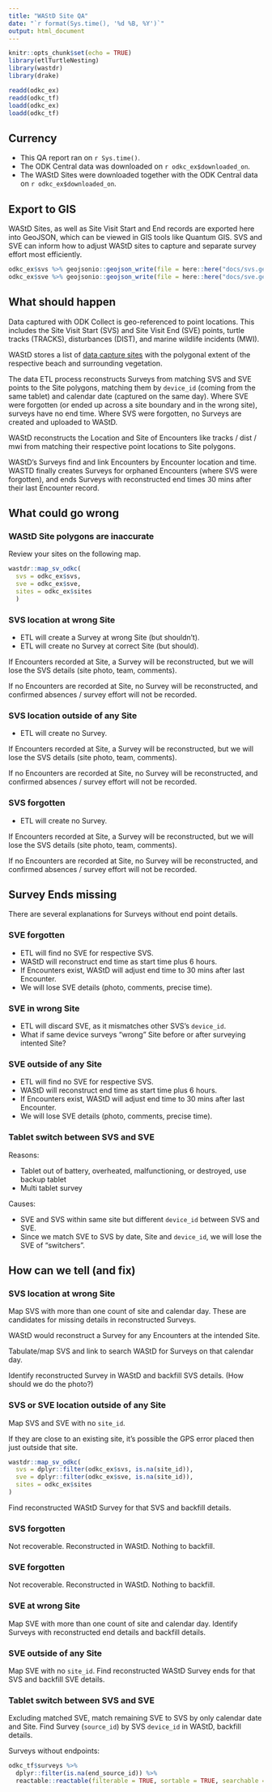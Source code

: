 ```yaml
---
title: "WAStD Site QA"
date: "`r format(Sys.time(), '%d %B, %Y')`"
output: html_document
---
```

<style type="text/css">
.main-container {
  max-width: 100%;
  margin-left: auto;
  margin-right: auto;
}
</style>

```r
knitr::opts_chunk$set(echo = TRUE)
library(etlTurtleNesting)
library(wastdr)
library(drake)
```

```r
readd(odkc_ex)
readd(odkc_tf)
loadd(odkc_ex)
loadd(odkc_tf)
```

## Currency
-   This QA report ran on `r Sys.time()`.
-   The ODK Central data was downloaded on `r odkc_ex$downloaded_on`.
-   The WAStD Sites were downloaded together with the ODK Central data on `r odkc_ex$downloaded_on`.

## Export to GIS
WAStD Sites, as well as Site Visit Start and End records are exported here into 
GeoJSON, which can be viewed in GIS tools like Quantum GIS.
SVS and SVE can inform how to adjust WAStD sites to capture and separate
survey effort most efficiently.

```r
odkc_ex$svs %>% geojsonio::geojson_write(file = here::here("docs/svs.geojson"))
odkc_ex$sve %>% geojsonio::geojson_write(file = here::here("docs/sve.geojson"))
```

## What should happen
Data captured with ODK Collect is geo-referenced to point locations.
This includes the Site Visit Start (SVS) and Site Visit End (SVE) points, 
turtle tracks (TRACKS), disturbances (DIST), and marine wildlife incidents (MWI).

WAStD stores a list of 
[data capture sites](https://wastd.dbca.wa.gov.au/admin/observations/area/?area_type__exact=Site)
with the polygonal extent of the respective beach and surrounding vegetation.

The data ETL process reconstructs Surveys from matching SVS and SVE points 
to the Site polygons, matching them by `device_id` (coming from the same tablet) 
and calendar date (captured on the same day).
Where SVE were forgotten (or ended up across a site boundary and in the wrong site),
surveys have no end time.
Where SVS were forgotten, no Surveys are created and uploaded to WAStD.

WAStD reconstructs the Location and Site of Encounters like tracks / dist / mwi 
from matching their respective point locations to Site polygons.

WAStD's Surveys find and link Encounters by Encounter location and time.
WASTD finally creates Surveys for orphaned Encounters (where SVS were forgotten),
and ends Surveys with reconstructed end times 30 mins after their last Encounter 
record.

## What could go wrong
### WAStD Site polygons are inaccurate
Review your sites on the following map.

```r
wastdr::map_sv_odkc(
  svs = odkc_ex$svs,
  sve = odkc_ex$sve,
  sites = odkc_ex$sites
  )
```


### SVS location at wrong Site
* ETL will create a Survey at wrong Site (but shouldn't).
* ETL will create no Survey at correct Site (but should).

If Encounters recorded at Site, a Survey will be reconstructed, but we will lose
the SVS details (site photo, team, comments).

If no Encounters are recorded at Site, no Survey will be reconstructed, and
confirmed absences / survey effort will not be recorded.


### SVS location outside of any Site
* ETL will create no Survey.

If Encounters recorded at Site, a Survey will be reconstructed, but we will lose
the SVS details (site photo, team, comments).

If no Encounters are recorded at Site, no Survey will be reconstructed, and
confirmed absences / survey effort will not be recorded.

### SVS forgotten
* ETL will create no Survey.

If Encounters recorded at Site, a Survey will be reconstructed, but we will lose
the SVS details (site photo, team, comments).

If no Encounters are recorded at Site, no Survey will be reconstructed, and
confirmed absences / survey effort will not be recorded.

## Survey Ends missing

There are several explanations for Surveys without end point details.

### SVE forgotten
* ETL will find no SVE for respective SVS.
* WAStD will reconstruct end time as start time plus 6 hours.
* If Encounters exist, WAStD will adjust end time to 30 mins after last Encounter.
* We will lose SVE details (photo, comments, precise time).

### SVE in wrong Site
* ETL will discard SVE, as it mismatches other SVS's `device_id`.
* What if same device surveys "wrong" Site before or after surveying intented Site?

### SVE outside of any Site
* ETL will find no SVE for respective SVS.
* WAStD will reconstruct end time as start time plus 6 hours.
* If Encounters exist, WAStD will adjust end time to 30 mins after last Encounter.
* We will lose SVE details (photo, comments, precise time).

### Tablet switch between SVS and SVE
Reasons:

* Tablet out of battery, overheated, malfunctioning, or destroyed, use backup tablet
* Multi tablet survey

Causes:

* SVE and SVS within same site but different `device_id` between SVS and SVE.
* Since we match SVE to SVS by date, Site and `device_id`, we will lose the SVE 
  of "switchers".

## How can we tell (and fix)

### SVS location at wrong Site
Map SVS with more than one count of site and calendar day. 
These are candidates for missing details in reconstructed Surveys.

WAStD would reconstruct a Survey for any Encounters at the intended Site.

Tabulate/map SVS and link to search WAStD for Surveys on that calendar day.

Identify reconstructed Survey in WAStD and backfill SVS details. (How should we do the photo?)

### SVS or SVE location outside of any Site
Map SVS and SVE with no `site_id`.

If they are close to an existing site, it's possible the GPS error placed then just outside that site.

```r
wastdr::map_sv_odkc( 
  svs = dplyr::filter(odkc_ex$svs, is.na(site_id)),
  sve = dplyr::filter(odkc_ex$sve, is.na(site_id)), 
  sites = odkc_ex$sites
)
```

Find reconstructed WAStD Survey for that SVS and backfill details.

### SVS forgotten
Not recoverable. Reconstructed in WAStD. Nothing to backfill.

### SVE forgotten
Not recoverable. Reconstructed in WAStD. Nothing to backfill.

### SVE at wrong Site
Map SVE with more than one count of site and calendar day.
Identify Surveys with reconstructed end details and backfill details.

### SVE outside of any Site
Map SVE with no `site_id`.
Find reconstructed WAStD Survey ends for that SVS and backfill SVE details.

### Tablet switch between SVS and SVE
Excluding matched SVE, match remaining SVE to SVS by only calendar date and Site.
Find Survey (`source_id`) by SVS `device_id` in WAStD, backfill details.



Surveys without endpoints:
 
```r
odkc_tf$surveys %>% 
  dplyr::filter(is.na(end_source_id)) %>% 
  reactable::reactable(filterable = TRUE, sortable = TRUE, searchable = TRUE)
```
